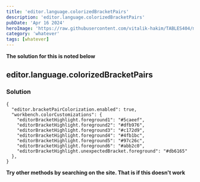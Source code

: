 ```yaml
---
title: 'editor.language.colorizedBracketPairs'
description: 'editor.language.colorizedBracketPairs'
pubDate: 'Apr 16 2024'
heroImage: 'https://raw.githubusercontent.com/vitalik-hakim/TABLES404/main/error_b/misc.png'
category: 'whatever'
tags: [whatever]
---
```


**The solution for this is noted below**

## editor.language.colorizedBracketPairs

### Solution

```whatever
{
  "editor.bracketPairColorization.enabled": true,
  "workbench.colorCustomizations": {
    "editorBracketHighlight.foreground1": "#5caeef",
    "editorBracketHighlight.foreground2": "#dfb976",
    "editorBracketHighlight.foreground3": "#c172d9",
    "editorBracketHighlight.foreground4": "#4fb1bc",
    "editorBracketHighlight.foreground5": "#97c26c",
    "editorBracketHighlight.foreground6": "#abb2c0",
    "editorBracketHighlight.unexpectedBracket.foreground": "#db6165"
  },
}
```

**Try other methods by searching on the site. That is if this doesn't work**
